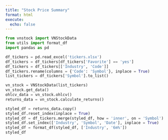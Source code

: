 ```yaml
---
title: "Stock Price Summary"
format: html
execute:
  echo: false
---
```


```python
from vnstock import VNStockData
from utils import format_df
import pandas as pd
```

```python
df_tickers = pd.read_excel('tickers.xlsx')
df_tickers = df_tickers[df_tickers['Favorite'] == 'yes']
df_tickers = df_tickers[['Industry', 'Code']]
df_tickers.rename(columns = {'Code': 'Symbol'}, inplace = True)
list_tickers = df_tickers['Symbol'].to_list()
```


```python
vn_stock = VNStockData(list_tickers)
vn_stock.get_data()
ohlcv_data = vn_stock.ohlcv()
returns_data = vn_stock.calculate_returns()
```

```python
styled_df = returns_data.copy()
styled_df.reset_index(inplace = True)
styled_df = df_tickers.merge(styled_df, how = 'inner', on = 'Symbol')
styled_df.set_index(['Industry', 'Symbol', 'Date'], inplace = True)
styled_df = format_df(styled_df, ['Industry', '6m%'])
styled_df
```









